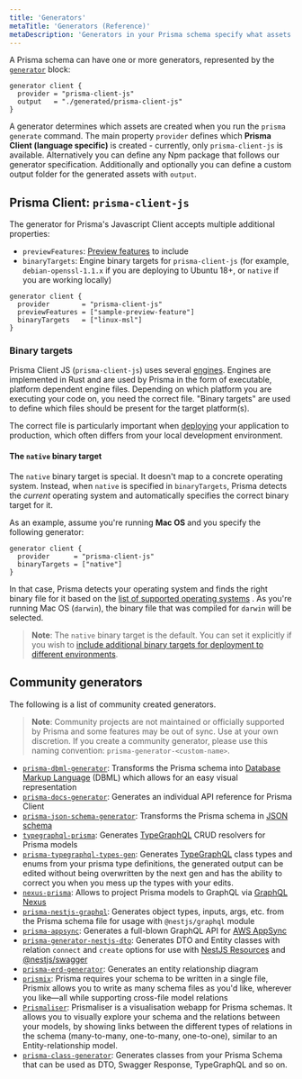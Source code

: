```yaml
---
title: 'Generators'
metaTitle: 'Generators (Reference)'
metaDescription: 'Generators in your Prisma schema specify what assets are generated when the `prisma generate` command is invoked. This page explains how to configure generators.'
---
```


<TopBlock>

A Prisma schema can have one or more generators, represented by the [`generator`](/reference/api-reference/prisma-schema-reference#generator) <span class="api"></span> block:

```prisma
generator client {
  provider = "prisma-client-js"
  output   = "./generated/prisma-client-js"
}
```

A generator determines which assets are created when you run the `prisma generate` command. The main property `provider` defines which **Prisma Client (language specific)** is created - currently, only `prisma-client-js` is available. Alternatively you can define any Npm package that follows our generator specification. Additionally and optionally you can define a custom output folder for the generated assets with `output`.

</TopBlock>

## Prisma Client: `prisma-client-js`

The generator for Prisma's Javascript Client accepts multiple additional properties:

- `previewFeatures`: [Preview features](/concepts/components/preview-features) to include
- `binaryTargets`: Engine binary targets for `prisma-client-js` (for example, `debian-openssl-1.1.x` if you are deploying to Ubuntu 18+, or `native` if you are working locally)

```prisma
generator client {
  provider        = "prisma-client-js"
  previewFeatures = ["sample-preview-feature"]
  binaryTargets   = ["linux-msl"]
}
```

### Binary targets

Prisma Client JS (`prisma-client-js`) uses several [engines](https://github.com/prisma/prisma-engines). Engines are implemented in Rust and are used by Prisma in the form of executable, platform dependent engine files. Depending on which platform you are executing your code on, you need the correct file. "Binary targets" are used to define which files should be present for the target platform(s).

The correct file is particularly important when [deploying](/guides/deployment/deployment) your application to production, which often differs from your local development environment.

#### The `native` binary target

The `native` binary target is special. It doesn't map to a concrete operating system. Instead, when `native` is specified in `binaryTargets`, Prisma detects the _current_ operating system and automatically specifies the correct binary target for it.

As an example, assume you're running **Mac OS** and you specify the following generator:

```prisma
generator client {
  provider      = "prisma-client-js"
  binaryTargets = ["native"]
}
```

In that case, Prisma detects your operating system and finds the right binary file for it based on the [list of supported operating systems](/reference/api-reference/prisma-schema-reference#binarytargets-options) <span class="api"></span>. As you're running Mac OS (`darwin`), the binary file that was compiled for `darwin` will be selected.

> **Note**: The `native` binary target is the default. You can set it explicitly if you wish to [include additional binary targets for deployment to different environments](/guides/deployment/deployment-guides/deploying-to-aws-lambda#binary-targets-in-schemaprisma).

## Community generators

The following is a list of community created generators.

> **Note**: Community projects are not maintained or officially supported by Prisma and some features may be out of sync. Use at your own discretion. If you create a community generator, please use this naming convention: `prisma-generator-<custom-name>`.

- [`prisma-dbml-generator`](https://notiz.dev/blog/prisma-dbml-generator): Transforms the Prisma schema into [Database Markup Language](https://www.dbml.org/home/) (DBML) which allows for an easy visual representation
- [`prisma-docs-generator`](https://github.com/pantharshit00/prisma-docs-generator): Generates an individual API reference for Prisma Client
- [`prisma-json-schema-generator`](https://github.com/valentinpalkovic/prisma-json-schema-generator): Transforms the Prisma schema in [JSON schema](https://json-schema.org/)
- [`typegraphql-prisma`](https://github.com/MichalLytek/typegraphql-prisma#readme): Generates [TypeGraphQL](https://typegraphql.com/) CRUD resolvers for Prisma models
- [`prisma-typegraphql-types-gen`](https://github.com/YassinEldeeb/prisma-tgql-types-gen): Generates [TypeGraphQL](https://typegraphql.com/) class types and enums from your prisma type definitions, the generated output can be edited without being overwritten by the next gen and has the ability to correct you when you mess up the types with your edits.
- [`nexus-prisma`](https://github.com/prisma/nexus-prisma/): Allows to project Prisma models to GraphQL via [GraphQL Nexus](https://nexusjs.org/docs/)
- [`prisma-nestjs-graphql`](https://github.com/unlight/prisma-nestjs-graphql): Generates object types, inputs, args, etc. from the Prisma schema file for usage with `@nestjs/graphql` module
- [`prisma-appsync`](https://github.com/maoosi/prisma-appsync): Generates a full-blown GraphQL API for [AWS AppSync](https://aws.amazon.com/appsync/)
- [`prisma-generator-nestjs-dto`](https://github.com/vegardit/prisma-generator-nestjs-dto): Generates DTO and Entity classes with relation `connect` and `create` options for use with [NestJS Resources](https://docs.nestjs.com/recipes/crud-generator) and [@nestjs/swagger](https://www.npmjs.com/package/@nestjs/swagger)
- [`prisma-erd-generator`](https://github.com/keonik/prisma-erd-generator): Generates an entity relationship diagram
- [`prismix`](https://github.com/jamiepine/prismix): Prisma requires your schema to be written in a single file, Prismix allows you to write as many schema files as you'd like, wherever you like—all while supporting cross-file model relations
- [`Prismaliser`](https://github.com/Ovyerus/prismaliser): Prismaliser is a visualisation webapp for Prisma schemas. It allows you to visually explore your schema and the relations between your models, by showing links between the different types of relations in the schema (many-to-many, one-to-many, one-to-one), similar to an Entity-relationship model.
- [`prisma-class-generator`](https://github.com/kimjbstar/prisma-class-generator): Generates classes from your Prisma Schema that can be used as DTO, Swagger Response, TypeGraphQL and so on.
